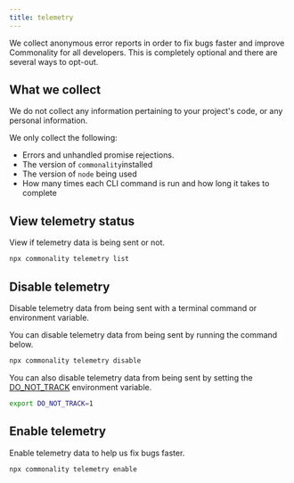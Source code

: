 ```yaml
---
title: telemetry
---
```


We collect anonymous error reports in order to fix bugs faster and improve Commonality for all developers.
This is completely optional and there are several ways to opt-out.

## What we collect

We do not collect any information pertaining to your project's code, or any personal information.

We only collect the following:

- Errors and unhandled promise rejections.
- The version of `commonality`installed
- The version of `node` being used
- How many times each CLI command is run and how long it takes to complete

## View telemetry status

View if telemetry data is being sent or not.

```bash
npx commonality telemetry list
```

## Disable telemetry

Disable telemetry data from being sent with a terminal command or environment variable.

You can disable telemetry data from being sent by running the command below.

```bash
npx commonality telemetry disable
```

You can also disable telemetry data from being sent by setting the [DO_NOT_TRACK](https://consoledonottrack.com/) environment variable.

```bash
export DO_NOT_TRACK=1
```

## Enable telemetry

Enable telemetry data to help us fix bugs faster.

```bash
npx commonality telemetry enable
```
